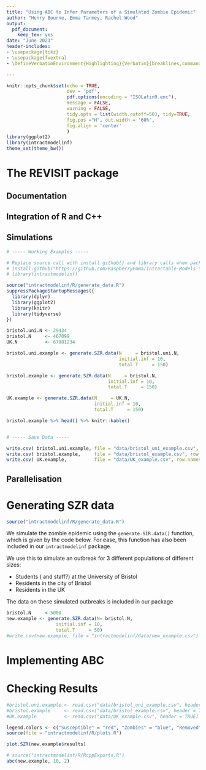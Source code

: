 ```yaml
---
title: "Using ABC to Infer Parameters of a Simulated Zombie Epidemic"
author: "Henry Bourne, Emma Tarmey, Rachel Wood"
output: 
  pdf_document:
    keep_tex: yes
date: "June 2023"
header-includes:
- \usepackage{tikz}
- \usepackage{fvextra}
- \DefineVerbatimEnvironment{Highlighting}{Verbatim}{breaklines,commandchars=\\\{\}}

---
```


```r
knitr::opts_chunk$set(echo = TRUE,
                      dev = 'pdf',
                      pdf.options(encoding = "ISOLatin9.enc"),
                      message = FALSE,
                      warning = FALSE,
                      tidy.opts = list(width.cutoff=50), tidy=TRUE,
                      fig.pos ="H", out.width = '60%',
                      fig.align = 'center'
                      )
library(ggplot2)
library(intractmodelinf)
theme_set(theme_bw())
```

# The REVISIT package 

\textbf{Need to create a package with appropriate folders and documentation - am happy to start on this}

## Documentation

## Integration of R and C++

## Simulations

```r
# ----- Working Examples -----

# Replace source call with install.github() and library calls when package is finished!
# install.github("https://github.com/RaspberryEmma/Intractable-Models-Sim-Study")
# library(intractmodelinf)

source("intractmodelinf/R/generate_data.R")
suppressPackageStartupMessages({
  library(dplyr)
  library(ggplot2)
  library(knitr)
  library(tidyverse)
})

bristol.uni.N <- 29434
bristol.N     <- 467099
UK.N          <- 67081234

bristol.uni.example <- generate.SZR.data(N     = bristol.uni.N,
                                         initial.inf = 10,
                                         total.T     = 150)

bristol.example <- generate.SZR.data(N     = bristol.N,
                                     initial.inf = 10,
                                     total.T     = 150)

UK.example <- generate.SZR.data(N     = UK.N,
                                initial.inf = 10,
                                total.T     = 150)

bristol.example %>% head() %>% knitr::kable()


# ----- Save Data -----

write.csv( bristol.uni.example, file = "data/bristol_uni_example.csv", row.names = FALSE )
write.csv( bristol.example,     file = "data/bristol_example.csv", row.names = FALSE )
write.csv( UK.example,          file = "data/UK_example.csv", row.names = FALSE )

```

## Parallelisation

# Generating SZR data

```r
source("intractmodelinf/R/generate_data.R")
```

We simulate the zombie epidemic using the `generate.SIR.data()` function, which is given by the code below. For ease, this function has also been included in our `intractmodelinf` package.

We use this to simulate an outbreak for 3 different populations of different sizes:

- Students (\textbf{REVISIT} and staff?) at the University of Bristol
- Residents in the city of Bristol
- Residents in the UK

The data on these simulated outbreaks is included in our package

```r
bristol.N     <-5000
new.example <- generate.SZR.data(N= bristol.N,
                  initial.inf = 10,
                  total.T     = 50)
#write.csv(new.example, file = "intractmodelinf/data/new_example.csv")
```

# Implementing ABC

# Checking Results

```r
#bristol.uni.example <- read.csv("data/bristol_uni_example.csv", header = TRUE)
#bristol.example     <- read.csv("data/bristol_example.csv", header = TRUE)
#UK.example          <- read.csv("data/UK_example.csv", header = TRUE)

legend.colors <- c("Susceptible" = "red", "Zombies" = "blue", "Removed" = "green")
source(file = "intractmodelinf/R/plots.R")

plot.SZR(new.example$results)
```


```r
# source("intractmodelinf/R/RcppExports.R")
abc(new.example, 10, 2)
```
